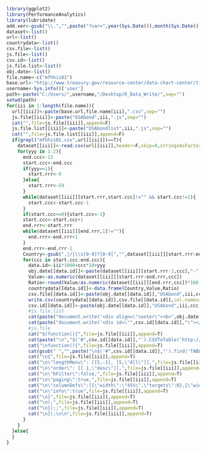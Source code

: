 ```r
library(ggplot2)
library(PerformanceAnalytics)
library(lubridate)
add.ver<-gsub("\\.","",paste("?var=",year(Sys.Date()),month(Sys.Date()),day(Sys.Date()),hour(Sys.time()),minute(Sys.time()),second(Sys.time()),sep=""))
dataset<-list()
url<-list()
countrydata<-list()
csv.file<-list()
js.file<-list()
csv.id<-list()
js.file.list<-list()
obj.date<-list()
file.name<-c("mfhhis01")
base.url<-"http://www.treasury.gov/resource-center/data-chart-center/tic/Documents/"
username<-Sys.info()['user']
path<-paste("C:/Users/",username,"/Desktop/R_Data_Write/",sep="")
setwd(path)
for(iii in 1:length(file.name)){
  url[[iii]]<-paste(base.url,file.name[iii],".csv",sep="")
  js.file[[iii]]<-paste("USAbond",iii,".js",sep="")
  cat("",file=js.file[[iii]],append=F)
  js.file.list[[iii]]<-paste("USAbondlist",iii,".js",sep="")
  cat("",file=js.file.list[[iii]],append=F)
  if(grepl("mfhhis01.csv",url[[iii]])==T){
    dataset[[iii]]<-read.csv(url[[iii]],header=F,skip=0,stringsAsFactor=F)
    for(yyy in 1:2){
      end.ccc<-13
      start.ccc<-end.ccc
      if(yyy==1){
        start.rrr<-9
      }else{
        start.rrr<-59
      }  
      while(dataset[[iii]][start.rrr,start.ccc]!="" && start.ccc!=1){
        start.ccc<-start.ccc-1      
      }
      if(start.ccc<=0){start.ccc<-1}  
      start.ccc<-start.ccc+1
      end.rrr<-start.rrr
      while(dataset[[iii]][end.rrr,1]!=""){
        end.rrr<-end.rrr+1
      }
      end.rrr<-end.rrr-1
      Country<-gsub(",|/|\\s[0-9]?[0-9]","",dataset[[iii]][start.rrr:end.rrr,1])
      for(ccc in start.ccc:end.ccc){
        data.id<-iii*1000+ccc*10+yyy
        obj.date[[data.id]]<-paste(dataset[[iii]][start.rrr-3,ccc],"-",dataset[[iii]][start.rrr-2,ccc],sep="")
        Value<-as.numeric(dataset[[iii]][start.rrr:end.rrr,ccc])
        Ratio<-round(Value/as.numeric(dataset[[iii]][end.rrr,ccc])*100,2)
        countrydata[[data.id]]<-data.frame(Country,Value,Ratio)
        csv.file[[data.id]]<-paste(obj.date[[data.id]],"USAbond",iii,ccc,yyy,".csv",sep="")
        write.csv(countrydata[[data.id]],csv.file[[data.id]],col.names=T,row.names=F,append=F,quote=F,fileEncoding="UTF-8")
        csv.id[[data.id]]<-paste(obj.date[[data.id]],"USAbond",iii,ccc,yyy,sep="")
        #js.file.list
        cat(paste("document.write('<div align=\"center\"><b>",obj.date[[data.id]],"</b></div>\');\n",sep=""),file=js.file.list[[iii]],append=T)
        cat(paste("document.write('<div id=\"",csv.id[[data.id]],"\"></div><br><hr><br>\');\n\n",sep=""),file=js.file.list[[iii]],append=T)
        #js.file
        cat("$(function(){",file=js.file[[iii]],append=T)     
        cat(paste("\n","$('#",csv.id[[data.id]],"').CSVToTable('http://archive.am-consulting.co.jp/",csv.file[[data.id]],add.ver,"',{startLine:0}).bind(\"loadComplete\",",sep=""),file=js.file[[iii]],append=T)     
        cat("\nfunction(){",file=js.file[[iii]],append=T)
        cat(gsub(" ","",paste("\n$('#",csv.id[[data.id]],"').find('TABLE').dataTable(",sep="")),file=js.file[[iii]],append=T)
        cat("\n{",file=js.file[[iii]],append=T)    
        cat("\n\"lengthMenu\": [[5,-1], [5,\"All\"]],",file=js.file[[iii]],append=T) 
        cat("\n\"order\": [[ 1,\"desc\"]],",file=js.file[[iii]],append=T)      
        cat("\n\"bFilter\":false,",file=js.file[[iii]],append=T)
        cat("\n\"paging\":true,",file=js.file[[iii]],append=T)
        cat("\n\"columnDefs\":[{\"width\":\"45%\",\"targets\":0},{\"width\":\"30%\",\"targets\":1}],",file=js.file[[iii]],append=T) 
        cat("\n\"info\":true",file=js.file[[iii]],append=T)
        cat("\n}",file=js.file[[iii]],append=T)    
        cat("\n);",file=js.file[[iii]],append=T)
        cat("\n});;",file=js.file[[iii]],append=T) 
        cat("\n});\n\n",file=js.file[[iii]],append=T)  
      }
    }
  }else{
  }
}
```